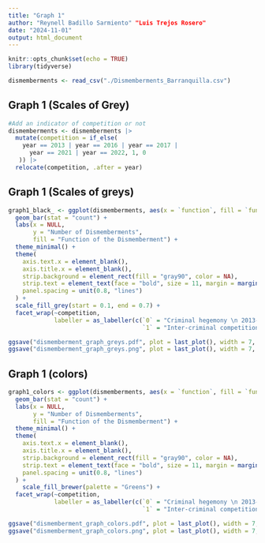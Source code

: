 ```yaml
---
title: "Graph 1"
author: "Reynell Badillo Sarmiento" "Luis Trejos Rosero"
date: "2024-11-01"
output: html_document
---
```


```r
knitr::opts_chunk$set(echo = TRUE)
library(tidyverse)
```

```r
dismemberments <- read_csv("./Dismemberments_Barranquilla.csv")
```

## Graph 1 (Scales of Grey)

```r
#Add an indicator of competition or not
dismemberments <- dismemberments |> 
  mutate(competition = if_else(
    year == 2013 | year == 2016 | year == 2017 |
      year == 2021 | year == 2022, 1, 0
   )) |> 
  relocate(competition, .after = year)
```


## Graph 1 (Scales of greys)
```r
graph1_black_ <- ggplot(dismemberments, aes(x = `function`, fill = `function`)) +
  geom_bar(stat = "count") +
  labs(x = NULL, 
       y = "Number of Dismemberments",
       fill = "Function of the Dismemberment") +
  theme_minimal() +
  theme(
    axis.text.x = element_blank(),
    axis.title.x = element_blank(),
    strip.background = element_rect(fill = "gray90", color = NA),
    strip.text = element_text(face = "bold", size = 11, margin = margin(t = 5, b = 5)),
    panel.spacing = unit(0.8, "lines")
  ) +
  scale_fill_grey(start = 0.1, end = 0.7) +
  facet_wrap(~competition, 
             labeller = as_labeller(c(`0` = "Criminal hegemony \n 2013-2015, 2018-2020",
                                      `1` = "Inter-criminal competition \n 2016-2017, 2021-2022")))

ggsave("dismemberment_graph_greys.pdf", plot = last_plot(), width = 7, height = 5)
ggsave("dismemberment_graph_greys.png", plot = last_plot(), width = 7, height = 5, dpi = 600)

```

## Graph 1 (colors)
```r
graph1_colors <- ggplot(dismemberments, aes(x = `function`, fill = `function`)) +
  geom_bar(stat = "count") +
  labs(x = NULL, 
       y = "Number of Dismemberments",
       fill = "Function of the Dismemberment") +
  theme_minimal() +
  theme(
    axis.text.x = element_blank(),
    axis.title.x = element_blank(),
    strip.background = element_rect(fill = "gray90", color = NA),
    strip.text = element_text(face = "bold", size = 11, margin = margin(t = 5, b = 5)),
    panel.spacing = unit(0.8, "lines")
  ) +
    scale_fill_brewer(palette = "Greens") +
  facet_wrap(~competition, 
             labeller = as_labeller(c(`0` = "Criminal hegemony \n 2013-2015, 2018-2020",
                                      `1` = "Inter-criminal competition \n 2016-2017, 2021-2022")))

ggsave("dismemberment_graph_colors.pdf", plot = last_plot(), width = 7, height = 5)
ggsave("dismemberment_graph_colors.png", plot = last_plot(), width = 7, height = 5, dpi = 600)
```

